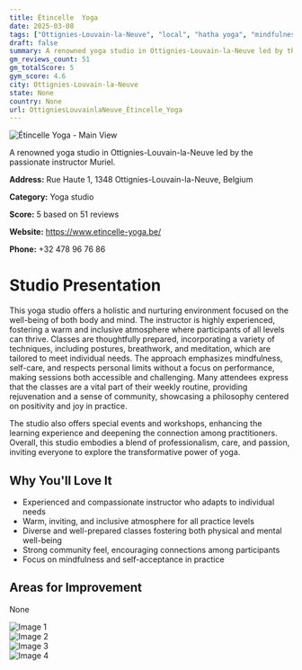 ```yaml
---
title: Étincelle  Yoga
date: 2025-03-08
tags: ["Ottignies-Louvain-la-Neuve", "local", "hatha yoga", "mindfulness", "breathwork", "inclusive", "nurturing", "Ottignies-Louvain-la-Neuve"]  
draft: false
summary: A renowned yoga studio in Ottignies-Louvain-la-Neuve led by the passionate instructor Muriel.
gm_reviews_count: 51
gm_totalScore: 5
gym_score: 4.6
city: Ottignies-Louvain-la-Neuve
state: None
country: None
url: OttigniesLouvainlaNeuve_Étincelle_Yoga
---
```


<div className="aspect-[16/9] relative my-8">
  <img 
    src="https://lh5.googleusercontent.com/p/AF1QipNxH39FRibrp6a8tOm9BlBHqOOZ4jsgsNVpKgOU=w1920-h1080-k-no"
    alt="Étincelle  Yoga - Main View"
    className="object-cover absolute inset-0 w-full h-full rounded-lg"
  />
</div>

A renowned yoga studio in Ottignies-Louvain-la-Neuve led by the passionate instructor Muriel.

**Address:** Rue Haute 1, 1348 Ottignies-Louvain-la-Neuve, Belgium

**Category:** Yoga studio

**Score:** 5 based on 51 reviews

**Website:** https://www.etincelle-yoga.be/

**Phone:** +32 478 96 76 86

# Studio Presentation

This yoga studio offers a holistic and nurturing environment focused on the well-being of both body and mind. The instructor is highly experienced, fostering a warm and inclusive atmosphere where participants of all levels can thrive. Classes are thoughtfully prepared, incorporating a variety of techniques, including postures, breathwork, and meditation, which are tailored to meet individual needs. The approach emphasizes mindfulness, self-care, and respects personal limits without a focus on performance, making sessions both accessible and challenging. Many attendees express that the classes are a vital part of their weekly routine, providing rejuvenation and a sense of community, showcasing a philosophy centered on positivity and joy in practice.

The studio also offers special events and workshops, enhancing the learning experience and deepening the connection among practitioners. Overall, this studio embodies a blend of professionalism, care, and passion, inviting everyone to explore the transformative power of yoga.

## Why You'll Love It

- Experienced and compassionate instructor who adapts to individual needs
- Warm, inviting, and inclusive atmosphere for all practice levels
- Diverse and well-prepared classes fostering both physical and mental well-being
- Strong community feel, encouraging connections among participants
- Focus on mindfulness and self-acceptance in practice

## Areas for Improvement

None

<div className="grid grid-cols-1 xl:grid-cols-2 gap-4 my-8">
<div className="aspect-[4/3] relative"><img src="https://lh5.googleusercontent.com/p/AF1QipNaAxV1IVuIwufCMVRv0r-E5wZK7AMHgOu55jrO=w1920-h1080-k-no" alt="Image 1" className="object-cover absolute inset-0 w-full h-full rounded-lg" /></div>
<div className="aspect-[4/3] relative"><img src="https://lh5.googleusercontent.com/p/AF1QipNaOMNWPHAa_2UkRIn7UpwFul_w4qu5Ol-LDGVS=w1920-h1080-k-no" alt="Image 2" className="object-cover absolute inset-0 w-full h-full rounded-lg" /></div>
<div className="aspect-[4/3] relative"><img src="https://lh5.googleusercontent.com/p/AF1QipMWVqlL-XP1bcvPRz-lf-CNiK9nySNLlIGGaroz=w1920-h1080-k-no" alt="Image 3" className="object-cover absolute inset-0 w-full h-full rounded-lg" /></div>
<div className="aspect-[4/3] relative"><img src="https://lh5.googleusercontent.com/p/AF1QipOIXjV1IPZk9vtgSIECm77vabTyHHo5yOs_loHv=w1920-h1080-k-no" alt="Image 4" className="object-cover absolute inset-0 w-full h-full rounded-lg" /></div>
</div>